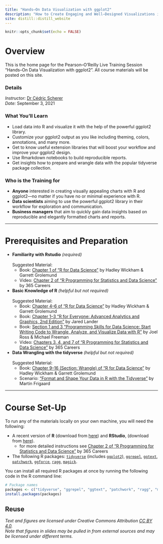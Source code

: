 ```yaml
---
title: "Hands–On Data Visualization with ggplot2"
description: "How to Create Engaging and Well–Designed Visualizations in R"
site: distill::distill_website
---
```


```r
knitr::opts_chunk$set(echo = FALSE)
```

# Overview

This is the home page for the Pearson–O'Reilly Live Training Session "Hands–On Data Visualization with ggplot2". All course materials will be posted on this site.

### Details

*Instructor:* [Dr Cédric Scherer](https://z3tt.github.io/hands-on-ggplot2/about.html)   
*Date:* September 3, 2021

### What You’ll Learn

- Load data into R and visualize it with the help of the powerful ggplot2 library.
- Customize your ggplot2 output as you like including theming, colors, annotations, and many more.
- Get to know useful extension libraries that will boost your workflow and improve your ggplot2 design.
- Use Rmarkdown notebooks to build reproducible reports.
- Get insights how to prepare and wrangle data with the popular tidyverse package collection.

### Who is the Training for

- **Anyone** interested in creating visually appealing charts with R and ggplot2—no matter if you have no or minimal experience with R.
- **Data scientists** aiming to use the powerful ggplot2 library in their workflow for exploration and communication.
- **Business managers** that aim to quickly gain data insights based on reproducible and elegantly formatted charts and reports.

---

# Prerequisites and Preparation

- **Familiarity with Rstudio** *(required)*<br><br>Suggested Material:
  * Book: [Chapter 1 of “R for Data Science”](https://learning.oreilly.com/library/view/r-for-data/9781491910382/) by Hadley Wickham & Garrett Grolemund
  * Video: [Chapter 2 of “R Programming for Statistics and Data Science”](https://learning.oreilly.com/videos/r-programming-for/9781789950298/) by 365 Careers 
    
- **Basic Knowledge of R** *(helpful but not required)*<br><br>Suggested Material:
  * Book: [Chapter 4–6 of “R for Data Science”](https://learning.oreilly.com/library/view/r-for-data/9781491910382/) by Hadley Wickham & Garrett Grolemund
  * Book: [Chapter 1–3 “R for Everyone: Advanced Analytics and Graphics, 2nd Edition”](https://learning.oreilly.com/library/view/r-for-everyone/9780134546988/) by Jared Lander 
  * Book: [Section 1 and 3 “Programming Skills for Data Science: Start Writing Code to Wrangle, Analyze, and Visualize Data with R”](https://learning.oreilly.com/library/view/programming-skills-for/9780135159071/) by Joel Ross & Michael Freeman
  * Video: [Chapters 3, 4, and 7 of “R Programming for Statistics and Data Science”](https://learning.oreilly.com/videos/r-programming-for/9781789950298/) by 365 Careers 

    
- **Data Wrangling with the tidyverse** *(helpful but not required)*<br><br>Suggested Material:
  * Book: [Chapter 9–16 (Section: Wrangle) of “R for Data Science”](https://learning.oreilly.com/library/view/r-for-data/9781491910382/) by Hadley Wickham &  Garrett Grolemund
  * Scenario: [“Format and Shape Your Data in R with the Tidyverse”](https://www.oreilly.com/scenarios/format-and-shape/9781492079064/) by Martin Frigaard 

---

# Course Set-Up

To run any of the materials locally on your own machine, you will need the following:

- A recent version of **R** (download from [here](https://cloud.r-project.org/)) and **RStudio**, (download from [here](https://rstudio.com/products/rstudio/download/#download)).
    * for more detailed instructions see [Chapter 2 of “R Programming for Statistics and Data Science”](https://learning.oreilly.com/videos/r-programming-for/9781789950298/) by 365 Careers
- The following R packages: [`tidyverse`](https://www.tidyverse.org/) (includes [`ggplot2`](https://ggplot2.tidyverse.org/)), [`ggrepel`](https://ggrepel.slowkow.com/), [`ggtext`](https://wilkelab.org/ggtext/), [`patchwork`](https://patchwork.data-imaginist.com/), [`ggforce`](https://ggforce.data-imaginist.com/), [`ragg`](https://ragg.r-lib.org/), [`magick`](https://docs.ropensci.org/magick/).  

You can install all required R packages at once by running the following code in the R command line:

```r
# Package names
packages <- c("tidyverse", "ggrepel", "ggtext", "patchwork", "ragg", "magick")
install.packages(packages)
```



## Reuse {.appendix}

<i>Text and figures are licensed under Creative Commons Attribution <a href='https://creativecommons.org/licenses/by/4.0/'>CC BY 4.0</a>.<br>Note that figures in slides may be pulled in from external sources and may be licensed under different terms.</i>
